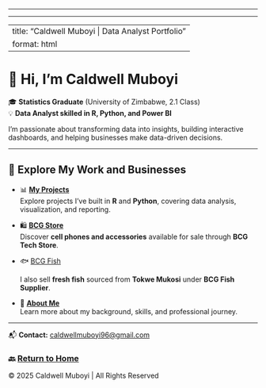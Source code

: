 ------------------------------------------------------------------------

------------------------------------------------------------------------

---
title: "Caldwell Muboyi | Data Analyst Portfolio"
format: html
---

# 👋 Hi, I'm Caldwell Muboyi

🎓 **Statistics Graduate** (University of Zimbabwe, 2.1 Class)\
💡 **Data Analyst skilled in R, Python, and Power BI**

I’m passionate about transforming data into insights, building interactive dashboards, and helping businesses make data-driven decisions.

------------------------------------------------------------------------

## 🔗 Explore My Work and Businesses

-   📊 [**My Projects**](projects/index.qmd)\
    Explore projects I’ve built in **R** and **Python**, covering data analysis, visualization, and reporting.

-   🛍️ [**BCG Store**](bcg-tech-store/index.html)\
    Discover **cell phones and accessories** available for sale through **BCG Tech Store**.

-   🐟 [BCG Fish](bcg-fish/index.html)

    I also sell **fresh fish** sourced from **Tokwe Mukosi** under **BCG Fish Supplier**.

-   🙌 [**About Me**](about.qmd)\
    Learn more about my background, skills, and professional journey.

------------------------------------------------------------------------

📬 **Contact:** [caldwellmuboyi96\@gmail.com](mailto:caldwellmuboyi96@gmail.com)

### 🔙 [Return to Home](../index.qmd)

© 2025 Caldwell Muboyi \| All Rights Reserved
